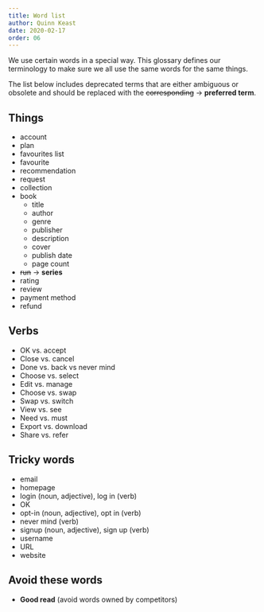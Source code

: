```yaml
---
title: Word list
author: Quinn Keast
date: 2020-02-17
order: 06
---
```


We use certain words in a special way. This glossary defines our terminology to make sure we all use the same words for the same things.

The list below includes deprecated terms that are either ambiguous or obsolete and should be replaced with the <s>corresponding</s> → **preferred term**.

## Things

- account
- plan
- favourites list
- favourite
- recommendation
- request
- collection
- book
  - title
  - author
  - genre
  - publisher
  - description
  - cover
  - publish date
  - page count
- <s>run</s> → **series**
- rating
- review
- payment method
- refund

## Verbs

- OK vs. accept
- Close vs. cancel
- Done vs. back vs never mind
- Choose vs. select
- Edit vs. manage
- Choose vs. swap
- Swap vs. switch
- View vs. see
- Need vs. must
- Export vs. download
- Share vs. refer

## Tricky words

- email
- homepage
- login (noun, adjective), log in (verb)
- OK
- opt-in (noun, adjective), opt in (verb)
- never mind (verb)
- signup (noun, adjective), sign up (verb)
- username
- URL
- website

## Avoid these words

- **Good read** (avoid words owned by competitors)
